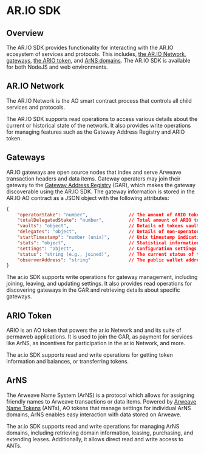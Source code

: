 
<HeroPattern />

# AR.IO SDK 

## Overview

The AR.IO SDK provides functionality for interacting with the AR.IO ecosystem of services and protocols. This includes, [the AR.IO Network](/learn/network-composition), [gateways](/build/gateways), [the ARIO token](/learn/token),  and [ArNS domains](/learn/arns). The AR.IO SDK is available for both NodeJS and web environments.

## AR.IO Network

The AR.IO Network is the AO smart contract process that controls all child services and protocols. 

The AR.IO SDK supports read operations to access various details about the current or historical state of the network. It also provides write operations for managing features such as the Gateway Address Registry and ARIO token.

## Gateways

AR.IO gateways are open source nodes that index and serve Arweave transaction headers and data items. Gateway operators may join their gateway to the [Gateway Address Registry](/build/gateways/gateway-network) (GAR), which makes the gateway discoverable using the AR.IO SDK. The gateway information is stored in the AR.IO AO contract as a JSON object with the following attributes:

```json
{
    "operatorStake": "number",               // The amount of ARIO tokens staked by the operator, 50,000 minimum
    "totalDelegatedStake": "number",         // Total amount of ARIO tokens staked to the gateway by wallets other than the operator
    "vaults": "object",                      // Details of tokens vaults (locked tokens) associated with the gateway (object)
    "delegates": "object",                   // Details of non-operator wallets who staked ARIO tokens on the gateway (object)
    "startTimestamp": "number (unix)",       // Unix timestamp indicating start time
    "stats": "object",                       // Statistical information related to gateway performance (object)
    "settings": "object",                    // Configuration settings (object)
    "status": "string (e.g., joined)",       // The current status of the operator
    "observerAddress": "string"              // The public wallet address of the observer for the gateway
}
```

The ar.io SDK supports write operations for gateway management, including joining, leaving, and updating settings. It also provides read operations for discovering gateways in the GAR and retrieving details about specific gateways.

## ARIO Token

ARIO is an AO token that powers the ar.io Network and and its suite of permaweb applications. It is used to join the GAR, as payment for services like ArNS, as incentives for participation in the ar.io Network, and more.

The ar.io SDK supports read and write operations for getting token information and balances, or transferring tokens.

## ArNS

The Arweave Name System (ArNS) is a protocol which allows for assigning friendly names to Arweave transactions or data items. Powered by [Arweave Name Tokens](/learn/arns) (ANTs), AO tokens that manage settings for individual ArNS domains, ArNS enables easy interaction with data stored on Arweave.

The ar.io SDK supports read and write operations for managing ArNS domains, including retrieving domain information, leasing, purchasing, and extending leases. Additionally, it allows direct read and write access to ANTs.